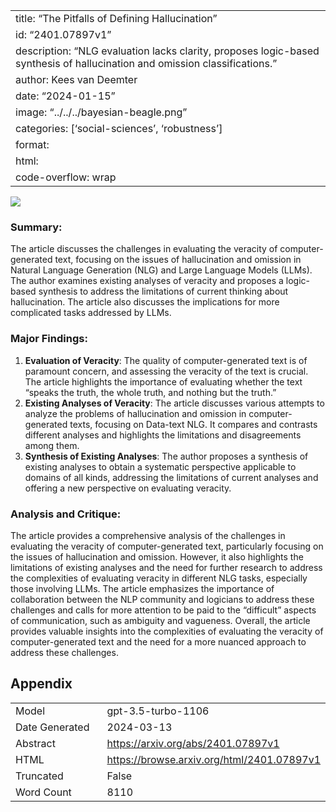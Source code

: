 
---
title: "The Pitfalls of Defining Hallucination"
id: "2401.07897v1"
description: "NLG evaluation lacks clarity, proposes logic-based synthesis of hallucination and omission classifications."
author: Kees van Deemter
date: "2024-01-15"
image: "../../../bayesian-beagle.png"
categories: ['social-sciences', 'robustness']
format:
  html:
    code-overflow: wrap
---

![](../../../bayesian-beagle.png)

### **Summary:**
The article discusses the challenges in evaluating the veracity of computer-generated text, focusing on the issues of hallucination and omission in Natural Language Generation (NLG) and Large Language Models (LLMs). The author examines existing analyses of veracity and proposes a logic-based synthesis to address the limitations of current thinking about hallucination. The article also discusses the implications for more complicated tasks addressed by LLMs.

### Major Findings:
1. **Evaluation of Veracity**: The quality of computer-generated text is of paramount concern, and assessing the veracity of the text is crucial. The article highlights the importance of evaluating whether the text "speaks the truth, the whole truth, and nothing but the truth."
2. **Existing Analyses of Veracity**: The article discusses various attempts to analyze the problems of hallucination and omission in computer-generated texts, focusing on Data-text NLG. It compares and contrasts different analyses and highlights the limitations and disagreements among them.
3. **Synthesis of Existing Analyses**: The author proposes a synthesis of existing analyses to obtain a systematic perspective applicable to domains of all kinds, addressing the limitations of current analyses and offering a new perspective on evaluating veracity.

### Analysis and Critique:
The article provides a comprehensive analysis of the challenges in evaluating the veracity of computer-generated text, particularly focusing on the issues of hallucination and omission. However, it also highlights the limitations of existing analyses and the need for further research to address the complexities of evaluating veracity in different NLG tasks, especially those involving LLMs. The article emphasizes the importance of collaboration between the NLP community and logicians to address these challenges and calls for more attention to be paid to the "difficult" aspects of communication, such as ambiguity and vagueness. Overall, the article provides valuable insights into the complexities of evaluating the veracity of computer-generated text and the need for a more nuanced approach to address these challenges.

## Appendix

|          |          |
|----------|----------|
| Model     | gpt-3.5-turbo-1106       |
| Date Generated     | 2024-03-13       |
| Abstract | [https://arxiv.org/abs/2401.07897v1](https://arxiv.org/abs/2401.07897v1)        |
| HTML     | [https://browse.arxiv.org/html/2401.07897v1](https://browse.arxiv.org/html/2401.07897v1)       |
| Truncated       | False       |
| Word Count       | 8110       |